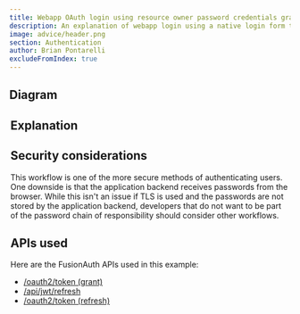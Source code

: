 ```yaml
---
title: Webapp OAuth login using resource owner password credentials grant with JWTs and refresh tokens
description: An explanation of webapp login using a native login form that submits to the application backend (with JWTs and refresh tokens in cookies) which calls FusionAuth's OAuth Resource Owner's Password Grant
image: advice/header.png
section: Authentication
author: Brian Pontarelli
excludeFromIndex: true
---
```


<Intro/>

## Diagram

<Legend/>

<Diagram/>

## Explanation

<OrderedList>
  <Step1/>
  <Step2/>
  <Step3/>
  <Step4/>
  <Step5/>
  <Step6/>
  <Step7/>
  <Step8/>
  <Step9/>
  <Step10/>
</OrderedList>

## Security considerations

This workflow is one of the more secure methods of authenticating users. One downside is that the application backend receives passwords from the browser. While this isn't an issue if TLS is used and the passwords are not stored by the application backend, developers that do not want to be part of the password chain of responsibility should consider other workflows.

## APIs used

Here are the FusionAuth APIs used in this example:

* [/oauth2/token (grant)](/docs/v1/tech/oauth/endpoints#resource-owner-password-credentials-grant-request)
* [/api/jwt/refresh](/docs/v1/tech/apis/jwt#refresh-a-jwt)
* [/oauth2/token (refresh)](/docs/v1/tech/oauth/endpoints#refresh-token-grant-request)
